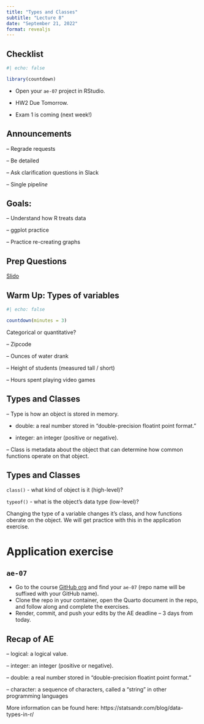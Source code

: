 ```yaml
---
title: "Types and Classes"
subtitle: "Lecture 8"
date: "September 21, 2022"
format: revealjs
---
```


## Checklist

```r
#| echo: false

library(countdown)
```

-   Open your `ae-07` project in RStudio.

-   HW2 Due Tomorrow.

-   Exam 1 is coming (next week!)

## Announcements 

-- Regrade requests

-- Be detailed 

-- Ask clarification questions in Slack 

-- Single pipe*line*


## Goals:

-- Understand how R treats data

-- ggplot practice

-- Practice re-creating graphs

## Prep Questions 

[Slido](https://app.sli.do/event/mMdYZ53mpsUs2ZeGGxkm9s)

## Warm Up: Types of variables

```r
#| echo: false

countdown(minutes = 3)
```


Categorical or quantitative?

-- Zipcode 

-- Ounces of water drank 

-- Height of students (measured tall / short)

-- Hours spent playing video games

## Types and Classes 

-- Type is how an object is stored in memory.

- double: a real number stored in “double-precision floatint point format.”

- integer: an integer (positive or negative). 

-- Class is metadata about the object that can determine how common functions operate on that object. 

## Types and Classes 

`class()` - what kind of object is it (high-level)?

`typeof()` - what is the object’s data type (low-level)?

Changing the type of a variable changes it's class, and how functions oberate on the object. We will get practice with this in the application exercise. 


# Application exercise

## `ae-07`

-   Go to the course [GitHub org](https://github.com/sta199-f22-2) and find your `ae-07` (repo name will be suffixed with your GitHub name).
-   Clone the repo in your container, open the Quarto document in the repo, and follow along and complete the exercises.
-   Render, commit, and push your edits by the AE deadline -- 3 days from today.

## Recap of AE {.smaller}

-- logical: a logical value.

-- integer: an integer (positive or negative). 

-- double: a real number stored in “double-precision floatint point format.”

-- character: a sequence of characters, called a “string” in other programming languages


More information can be found here: https://statsandr.com/blog/data-types-in-r/
